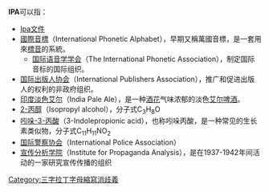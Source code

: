 '''IPA'''可以指：
*[[Ipa文件|Ipa文件]]
* [[國際音標|國際音標]]（International Phonetic Alphabet），早期又稱萬國音標，是一套用來[[標音|標音]]的系統。
** [[国际语音学学会|国际语音学学会]]（The International Phonetic Association），制定国际音标的国际组织。
* [[国际出版人协会|国际出版人协会]]（International Publishers Association），推广和促进出版人的权利的非政府组织。
* [[印度淡色艾尔|印度淡色艾尔]]（India Pale Ale），是一种[[酒花|酒花]]气味浓郁的淡色[[艾尔啤酒|艾尔啤酒]]。
* [[2-丙醇|2-丙醇]]（Isopropyl alcohol），分子式C<sub>3</sub>H<sub>8</sub>O
* [[吲哚-3-丙酸|吲哚-3-丙酸]]（3-Indolepropionic acid），也称吲哚丙酸，是一种常见的生长素类似物，分子式C<sub>11</sub>H<sub>11</sub>NO<sub>2</sub>
* [[国际警察协会|国际警察协会]]（International Police Association）
* [[宣传分析学院|宣传分析学院]]（Institute for Propaganda Analysis），是在1937-1942年间活动的一家研究宣传传播的组织

{{disambig}}

[[Category:三字拉丁字母縮寫消歧義|Category:三字拉丁字母縮寫消歧義]]